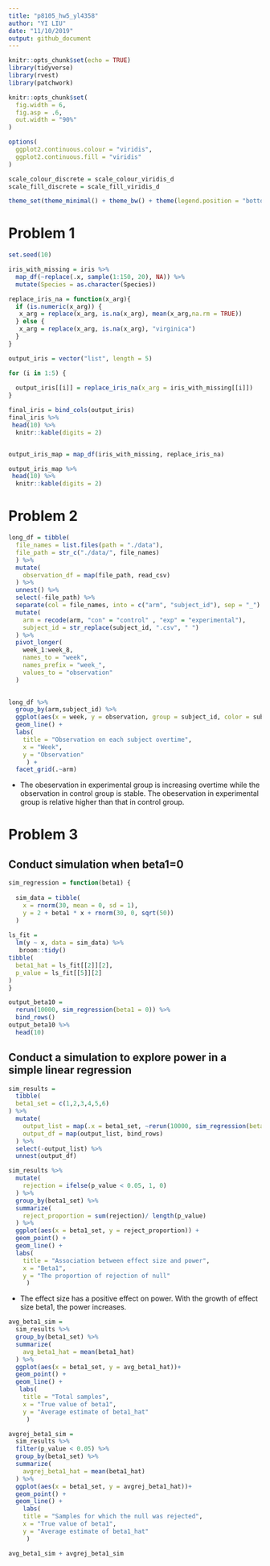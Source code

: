 ```yaml
---
title: "p8105_hw5_yl4358"
author: "YI LIU"
date: "11/10/2019"
output: github_document
---
```


```r
knitr::opts_chunk$set(echo = TRUE)
library(tidyverse)
library(rvest)
library(patchwork)

knitr::opts_chunk$set(
  fig.width = 6,
  fig.asp = .6,
  out.width = "90%"
)

options(
  ggplot2.continuous.colour = "viridis",
  ggplot2.continuous.fill = "viridis"
)

scale_colour_discrete = scale_colour_viridis_d
scale_fill_discrete = scale_fill_viridis_d

theme_set(theme_minimal() + theme_bw() + theme(legend.position = "bottom"))
```

# Problem 1

```r
set.seed(10)

iris_with_missing = iris %>% 
  map_df(~replace(.x, sample(1:150, 20), NA)) %>%
  mutate(Species = as.character(Species))

replace_iris_na = function(x_arg){
  if (is.numeric(x_arg)) {
   x_arg = replace(x_arg, is.na(x_arg), mean(x_arg,na.rm = TRUE))
  } else {
   x_arg = replace(x_arg, is.na(x_arg), "virginica") 
  }
}

output_iris = vector("list", length = 5)

for (i in 1:5) {
  
  output_iris[[i]] = replace_iris_na(x_arg = iris_with_missing[[i]])
}

final_iris = bind_cols(output_iris)
final_iris %>% 
 head(10) %>% 
  knitr::kable(digits = 2) 


output_iris_map = map_df(iris_with_missing, replace_iris_na)

output_iris_map %>% 
 head(10) %>% 
  knitr::kable(digits = 2) 

```


# Problem 2

```r
long_df = tibble(
  file_names = list.files(path = "./data"),
  file_path = str_c("./data/", file_names)
  ) %>% 
  mutate(
    observation_df = map(file_path, read_csv)
  ) %>% 
  unnest() %>% 
  select(-file_path) %>% 
  separate(col = file_names, into = c("arm", "subject_id"), sep = "_") %>%
  mutate(
    arm = recode(arm, "con" = "control" , "exp" = "experimental"),
    subject_id = str_replace(subject_id, ".csv", " ")
  ) %>% 
  pivot_longer(
    week_1:week_8,
    names_to = "week",
    names_prefix = "week_",
    values_to = "observation"
  )
  

long_df %>% 
  group_by(arm,subject_id) %>% 
  ggplot(aes(x = week, y = observation, group = subject_id, color = subject_id)) +
  geom_line() +
  labs(
    title = "Observation on each subject overtime",
    x = "Week",
    y = "Observation"
     ) +
  facet_grid(.~arm)
```

* The obeservation in experimental group is increasing overtime while the observation in control group is stable. The obeservation in experimental group is relative higher than that in control group.

# Problem 3

## Conduct simulation when beta1=0

```r
sim_regression = function(beta1) {
  
  sim_data = tibble(
    x = rnorm(30, mean = 0, sd = 1),
    y = 2 + beta1 * x + rnorm(30, 0, sqrt(50))
  )
  
ls_fit = 
  lm(y ~ x, data = sim_data) %>% 
   broom::tidy() 
tibble(
  beta1_hat = ls_fit[[2]][2],
  p_value = ls_fit[[5]][2]
)
}

output_beta10 = 
  rerun(10000, sim_regression(beta1 = 0)) %>% 
  bind_rows()
output_beta10 %>%
  head(10)
```

## Conduct a simulation to explore power in a simple linear regression

```r
sim_results =
  tibble(
  beta1_set = c(1,2,3,4,5,6)
) %>% 
  mutate(
    output_list = map(.x = beta1_set, ~rerun(10000, sim_regression(beta1 = .x))),
    output_df = map(output_list, bind_rows)
  ) %>% 
  select(-output_list) %>% 
  unnest(output_df)

sim_results %>% 
  mutate(
    rejection = ifelse(p_value < 0.05, 1, 0)
  ) %>% 
  group_by(beta1_set) %>% 
  summarize(
    reject_proportion = sum(rejection)/ length(p_value)
  ) %>% 
  ggplot(aes(x = beta1_set, y = reject_proportion)) +
  geom_point() +
  geom_line() +
  labs(
    title = "Association between effect size and power",
    x = "Beta1",
    y = "The proportion of rejection of null"
     )

```

* The effect size has a positive effect on power. With the growth of effect size beta1, the power increases.

```r
avg_beta1_sim =
  sim_results %>% 
  group_by(beta1_set) %>% 
  summarize(
    avg_beta1_hat = mean(beta1_hat)
  ) %>% 
  ggplot(aes(x = beta1_set, y = avg_beta1_hat))+
  geom_point() +
  geom_line() +
   labs(
    title = "Total samples",
    x = "True value of beta1",
    y = "Average estimate of beta1_hat"
     )

avgrej_beta1_sim =
  sim_results %>% 
  filter(p_value < 0.05) %>% 
  group_by(beta1_set) %>% 
  summarize(
    avgrej_beta1_hat = mean(beta1_hat)
  ) %>% 
  ggplot(aes(x = beta1_set, y = avgrej_beta1_hat))+
  geom_point() +
  geom_line() +
    labs(
    title = "Samples for which the null was rejected",
    x = "True value of beta1",
    y = "Average estimate of beta1_hat"
     )

avg_beta1_sim + avgrej_beta1_sim
```


